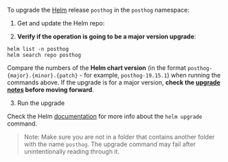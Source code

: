 
To upgrade the [Helm](https://helm.sh/) release `posthog` in the `posthog` namespace:

1. Get and update the Helm repo:

  <CommandHelmGetRepoSnippet />

2. **Verify if the operation is going to be a major version upgrade**:

  ```shell
  helm list -n posthog
  helm search repo posthog
  ```

Compare the numbers of the **Helm chart version** (in the format `posthog-{major}.{minor}.{patch}` - for example, `posthog-19.15.1`) when running the commands above. If the upgrade is for a major version, **check the [upgrade notes](/docs/runbook/upgrade-notes) before moving forward**.

3. Run the upgrade

  <CommandHelmUpgradeSnippet />

Check the Helm [documentation](https://helm.sh/docs/helm/helm_upgrade/) for more info about the `helm upgrade` command.

> Note: Make sure you are not in a folder that contains another folder with the name `posthog`. The upgrade command may fail after unintentionally reading through it.